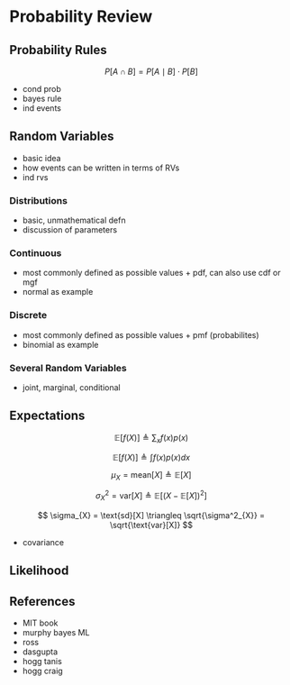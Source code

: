 # Probability Review


## Probability Rules

$$
P[A \cap B] = P[A \mid B] \cdot P[B]
$$

- cond prob
- bayes rule
- ind events


## Random Variables

- basic idea
- how events can be written in terms of RVs
- ind rvs


### Distributions

- basic, unmathematical defn
- discussion of parameters


### Continuous

- most commonly defined as possible values + pdf, can also use cdf or mgf
- normal as example


### Discrete

- most commonly defined as possible values + pmf (probabilites)
- binomial as example


### Several Random Variables

- joint, marginal, conditional


## Expectations

$$
\mathbb{E}[f(X)] \triangleq \sum_{x} f(x)p(x)
$$

$$
\mathbb{E}[f(X)] \triangleq \int f(x)p(x) dx
$$

$$
\mu_{X} = \text{mean}[X] \triangleq \mathbb{E}[X]
$$

$$
\sigma^2_{X} = \text{var}[X] \triangleq \mathbb{E}[(X - \mathbb{E}[X])^2]
$$

$$
\sigma_{X} = \text{sd}[X] \triangleq \sqrt{\sigma^2_{X}} = \sqrt{\text{var}[X]}
$$

- covariance


## Likelihood


## References

- MIT book
- murphy bayes ML
- ross
- dasgupta  
- hogg tanis
- hogg craig
